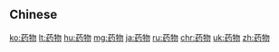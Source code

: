 {{also|藥物}}
==Chinese==
{{zh-see|藥物}}

[[ko:药物]]
[[lt:药物]]
[[hu:药物]]
[[mg:药物]]
[[ja:药物]]
[[ru:药物]]
[[chr:药物]]
[[uk:药物]]
[[zh:药物]]